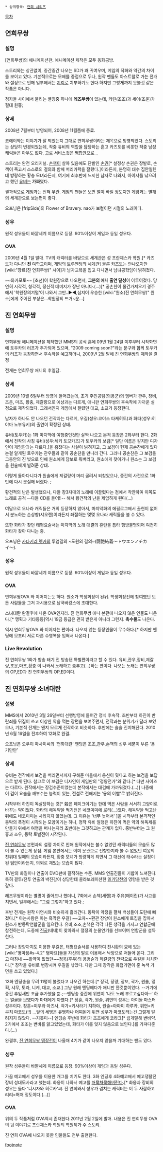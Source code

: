  * 상위항목: [[연희 시리즈]]
[[목차]]

== 연희무쌍 ==
=== 설명 ===
[연희무쌍]의 애니메이션판. 애니메이션 제작은 모두 동화공방.

스토리와는 상관없이, 중간중간 나오는 SD가 꽤 귀여우며, 게임의 작화와 약간의 차이를 보이고 있다. 기본적으로는 모에를 중점으로 두나, 원작 팬들도 아스트랄로 가는 전개와 설정으로 인해 일부에서는 [[지뢰]]로 치부하기도 한다.하지만 그렇게까지 못볼것 같은 작품은 아니다.

청자들 사이에서 불리는 별칭중 하나에 '''레즈무쌍'''이 있는데, 카린(조조)과 세이(조운)가 절대 원흉;

=== 상세 ===
2008년 7월부터 방영되어, 2008년 11월쯤에 종료. 

코에이와는 이야기가 잘 되었는지 그대로 연희무쌍이라는 제목으로 방영되었다. 스토리는 상당히 변경되었는데, 작중 유비의 역할을 담당하는 혼고 카즈토를 비롯한 작중 남성 캐릭들은 아무도 없다. 고로 서비스컷은 [[백합]]만으로…

스토리는 완전 오리지널. [[손책]]이 살아 있음에도 단발인 [[손권]][* 설정상 손권은 장발로, 손책이 죽고서 스스로의 결의와 함께 머리카락을 잘랐다.]이라든지, 분명히 태수 집안일텐데 방랑하는 황충 모녀라든지, 여기에 최후반에 느끼한 남자로 나와서, 아이샤를 낚으려고 했던 [[유비]]는 '''가짜'''였다.

결과적으로 게임과는 전혀 무관. 게임의 팬들은 보면 얼이 빠질 정도지만 게임과는 별개의 세계관으로 보는편이 좋다.

오프닝은 [fripSide]의 Flower of Bravery. nao가 보컬이던 시절의 노래이다.

=== 성우 ===
원작 성우들이 바깥세계 이름으로 등장. 90%이상이 게임과 동일 성우다.

=== OVA ===
2009년 4월 1일 발매. TV의 캐릭터를 바탕으로 세계관은 성 프란체스카 학원.[* 카즈토가 다니던 '''전''' 여학교이며, 게임의 트루엔딩의 세계관] 물론 카즈토는 안나오지만 [wiki:"장료(진 연희무쌍)" 시아]가 남자교복을 입고 다니면서 남녀공학임이 밝혀졌다.

~~와카모토~~ [초선]이 학원장으로 나오면서, '''그분의 애니 출연 달성'''이 이루어졌다. 당연히 시각적, 청각적, 정신적 데미지가 장난 아니다.(…)[* 공손찬이 물건가져오기 경주에서 '학원장의겨털'이 나와서 그만..▶◀,심지어 우승한 [wiki:"원소(진 연희무쌍)" 원소]에게 주어진 부상은...학원장의 뜨거~운...]

== 진 연희무쌍 ==
=== 설명 ===
연희무쌍 애니메이션을 제작했던 MMS의 공식 홈에 09년 1월 24일 이후부터 시작화면에 토우카의 러프가 추가되어 있으며, "2009 coming soon?"라는 문구와 함께 토우카의 러프가 등장하면서 후속작을 예고하더니, 2009년 2월 말에 [[진 연희무쌍]]의 제작을 결정

전개는 연희무쌍 애니의 후일담.

=== 상세 ===
2009년 10월 6일부터 방영에 들어갔는데, 초기 주인공팀(의용군)의 멤버가 관우, 장비, 조운, 마초, 황충, 제갈량으로 예상과는 다르게, 애니판 연희무쌍의 후속작에 가까운 설정으로 제작되었다. 그래서인지 게임에서 잘렸던 대교, 소교가 등장한다.

남자가 하나도 안 나오던 전작과는 다르게, 우길(성우:코야스 타케히토)과 화타(성우:히야마 노부유키)의 출연이 확정된 상태.

유비(토우카)는 1화 마지막에 여행중인것만 살짝 나오고 본격 등장은 2화부터 한다. 2화에서 전작의 사칭 유비(성우:세키 토모카즈)가 토우카의 보검[* 일단 이름은 같지만 디자인이 게임판과는 다르다.]을 훔쳤다는 사실이 밝혀지고, 그 보검이 현재 공손찬에게 있다는걸 알게된 토우카는 관우들과 같이 공손찬을 만나러 간다. 그러나 공손찬은 그 보검을 그동안의 진 빚으로 인해 원소에게 담보로 줘버리고, 원소에게 찾아가니 원소는 그 보검을 원술에게 빌려준 상태.

이렇게 돌아다니다가 원술에게 제갈량이 머리 굴려서 되찾았으나, 중간의 사건으로 1화만에 다시 분실해 버렸다. ;

황건적의 난은 발생했으나, 다들 장3자매의 노래에 이끌렸다는 점에서 착안하여 이쪽도 노래로 공격 --다들 CD를 들어!!-- 해서 황건적의 난을 제압하게 된다(…)

여담으로 오나라 캐릭들은 거의 등장하지 않아서, 마지막화의 에필로그에서 출현이 없어서 분노하는 손상향(샤오렌)이라든지 좌절하는 몇몇 오나라 캐릭들을 볼 수 있다.

또한 화타가 찾던 태평요술서는 마지막의 노래 대결의 혼란을 틈타 행방불명되어 여전히 화타가 찾아 다니는 중.

오프닝은 [[카타키리 렛카]]의 투염결의 ~도원의 결의~(闘艶結義〜トウエンノチカイ〜).

=== 성우 ===
원작 성우들이 바깥세계 이름으로 등장. 90%이상이 게임과 동일 성우다.

=== OVA ===
연희무쌍OVA 와 이어지는듯 하다. 원소가 학생회장이 된뒤. 학생회장전에 참여했던 모든 사람들을 그저 과시용으로 남국바캉스에 초대한다.

소녀대란 완결후에 나온 OVA인지라. 진 연희무쌍 애니 본편에 나오지 않은 인물도 나온다.[* 맹획과 기타등등]역시 19금 등급은 괜히 받은게 아니라 그런지. '''촉수물'''도 나온다.

역시 연희무쌍OVA 와 이어지는 편이라. 나오지 않는 등장인물이 무수하다.[* 하지만 엔딩에 모조리 서로 다른 수영복을 입혀서 나온다.]

=== Live Revolution ===
진 연희무쌍 1화가 방송 돼기 전 방송됀 특별편이라고 할 수 있다. 유비,관우,장비,제갈량,조운,마초,황충 이 나와서 노래하고 춤추고(...)하는 편이다. 나오는 노래는 연희무쌍의 OP,ED과 진 연희무쌍의 OP,ED이다.

== 진 연희무쌍 소녀대란 ==
=== 설명 ===
MMS에서 2010년 3월 26일부터 선행방영에 들어간 정식 후속작. 초반부터 하진이 반란죄를 뒤집어 쓰고 이상한 약을 먹는 장면을 보여주면서, 전작과는 분위기가 달라 보였으나, 기본적 전개는 왠지 모르게 전작하고 비슷하다. 후반에는 슬슬 진지해진다. 2010년 6월 16일을 전후하여 12화로 완결.

오프닝은 오쿠이 마사미씨의 '연화대란'
엔딩은 조조,관우,손책의 성우 세분이 부른 '용기만만'

=== 상세 ===
유비는 전작에서 보검을 버리면서까지 구해준 마을에서 용신이 줬다고 하는 보검을 보답으로 받게 된다. 참고로 이 보검은 디자인이 게임판의 "정왕전가"와 같다.[* 다만 사이즈는 다르다. 원작에서는 장검수준이었는데 본작에서는 대검에 가까워졌다.(…)] 나중에 이 검이 요술을 깨부수는 능력이 있는, 전설로 전해지는 '용의 이빨'로 밝혀진다.

시작부터 하진이 독살당하는 것[* 殺은 페이크이기는 한데 먹은 사람을 서서히 고양이로 바꾸는 약이었다. 화타의 해독약을 먹기전은 네코미미에 로리(…)였다. 해독약을 먹고난 뒤에도 네코미미는 사라지지 않았는데. 그 이유는 '너무 늦어서' ]을 시작부터 본격적인 동탁의 폭정이 시작되는 모양이기는 하나, 정작 유비 일행은 하진이 먹은 약의 해독제를 만들기 위해서 여행을 떠나는지라 초반에는 그것하고는 관계가 없다. 중반부터는 그 원흉과 조우, 동탁 토벌전이 시작된다.

[[진 연희무쌍]] 본편과의 설정 차이로 인해 원작에서는 볼수 없었던 캐릭터들의 모습도 많이 볼 수 있는게 장점. 게임 본편에서는 이미 문관으로 전향한지라 볼 수 없었던 여몽의 친위대 일때의 모습이라든지, 황충 모녀가 방랑하게 되면서 그 대신에 태수라는 설정이 된 엄안이라든지, 의외로 재밌는 모습이 많다.

TV판의 화질이나 연출이 DVD판에 필적하는 수준. MMS 연출진들이 기합이 느껴진다.  특히 결투/전투 연출의 박진감이 상당한데 콜라보레이션한 [[일기당천]]의 영향을 받은 것 같다.

레즈무쌍이라는 별명이 줄어드나 했더니, 7화에서 손책(세렌)과 주유(메이린)가 사고를 치면서, 일부에서는 "그럼 그렇지"하고 있다.;

후반 전개는 원작 미연시와 비슷하게 흘러간다. 동탁이 악정을 펼쳐 백성들이 도탄에 빠졌다.[* 아는사람은 아는 흑막은 우길] ~~고자~~환관 장양이 원소에게 트집을 잡아서 원소가 반동탁연합군을 일으킨다. 유비,조조,손책은 각각 다른 생각을 가지고 연합군에 참전하는데, 도중에 [[진궁]](네네)이 찾아와서 절정의 눈물연기를 선보이며 연합군을 설득한다. 

그러나 장양까지도 이용한 우길은, 태평요술서를 사용하여 진시황의 묘에 있는 [wiki:"병마용#s-4.2" 병마요]들을 자신의 말로 이용해서 낙양으로 쳐들어 온다. 그리고 마침내 ~~활약이 없었던~~[[정욱]](후우)의 용병술과 [[제갈량]]의 전략으로 우길을 처치한다.[* 장각을 유비로 변장시켜 우길을 낚았다. 다만 그때 장각은 화접가면이 준 녹색 가면을 쓰고 있었다.]

12화 엔딩송을 무려 11명이 불렀다고 나오긴 하는데.[* 장각, 장량, 장보, 곽가, 원술, 맹획, 샤무, 토라, 니케, 대교, 소교.] 그냥 원래 엔딩에다가 애니만 깐것뿐이었다. --거기에 중간 추임새만 조금 추가했을 뿐.;--엔딩송 중간에 위연이 '나도 노래 부르고싶다아─' 하는 얼굴을 보였다가 마대에게 까였다.[* 장훈, 곽가, 원술, 위연의 성우는 아이돌 마스터 성우이다. 장훈=미우라 아즈사, 곽가=키사라기 치하야, 원술=아마미 하루카, 위연=키쿠치 마코토(!!) …앞의 세명은 유명하나 어찌된게 위연 성우가 마코토라는건 그렇게 알려지지 않았다. --지못미--] 엔딩송 후반에 화타가 조조에게 코라크[* 쉽게말해 변비약. 2기에서 조조는 변비를 앓고있었는데, 화타가 이를 잊지 않음으로 보인다.]를 가져다준다.(…)

완결후, [[진 연희무쌍 맹장전]]이 나올때 4기가 같이 나오지 않을까 기대하는 팬도 있다.

=== 성우 ===
원작 성우들이 바깥세계 이름으로 등장. 90%이상이 게임과 동일 성우다.

가끔 예고에서 성우를 이용한 개그를 치기도 한다. 3화 엔딩후 4화예고에서 예고쟁탈전 장비 성대모사라고 했는데. 화웅이 나와서 예고를 [[쳐묵쳐묵]]해버린다.[* 화웅과 장비의 성우는 둘다 '니시자와 히로카'씨. 진 연희와서 성우가 겹치는 캐릭터는 이 두 사람하고 리리=허저 정도이다.(…)]

=== OVA ===
위의 두 작품처럼 OVA역시 존재한다.2011년 2월 2일에 발매.
내용은 진 연희무쌍 OVA의 뒷 이야기로 프란체스카 학원의 학원제가 주 스토리.

진 연희 OVA에 나오지 못한 인물들도 전부 출현한다.

[[footnote]]
